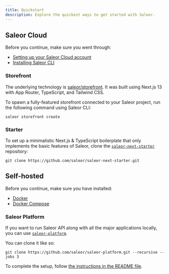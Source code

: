 ```yaml
---
title: Quickstart
description: Explore the quickest ways to get started with Saleor.
---
```


## Saleor Cloud

Before you continue, make sure you went through:

- [Setting up your Saleor Cloud account](/cloud.mdx#getting-started)
- [Installing Saleor CLI](/cli/overview.mdx#installing-the-cli)

### Storefront

The underlying technology is [saleor/storefront](https://github.com/saleor/storefront). It was built using Next.js 13 with App Router, TypeScript, and Tailwind CSS.

To spawn a fully-featured storefront connected to your Saleor project, run the following command using Saleor CLI:

```shell
saleor storefront create
```

### Starter

To set up a minimalistic Next.js & TypeScript boilerplate that only implements the basic features of Saleor, clone the [`saleor-next-starter`](https://github.com/saleor/saleor-next-starter) repository:

```shell
git clone https://github.com/saleor/saleor-next-starter.git
```

## Self-hosted

Before you continue, make sure you have installed:

- [Docker](https://docs.docker.com/install/)
- [Docker Compose](https://docs.docker.com/compose/install/)

### Saleor Platform

If you want to run Saleor API along with all the major applications locally, you can use [`saleor-platform`](https://github.com/saleor/saleor-platform).

You can clone it like so:

```shell
git clone https://github.com/saleor/saleor-platform.git --recursive --jobs 3
```

To complete the setup, follow [the instructions in the README file](https://github.com/saleor/saleor-platform#how-to-run-it).
